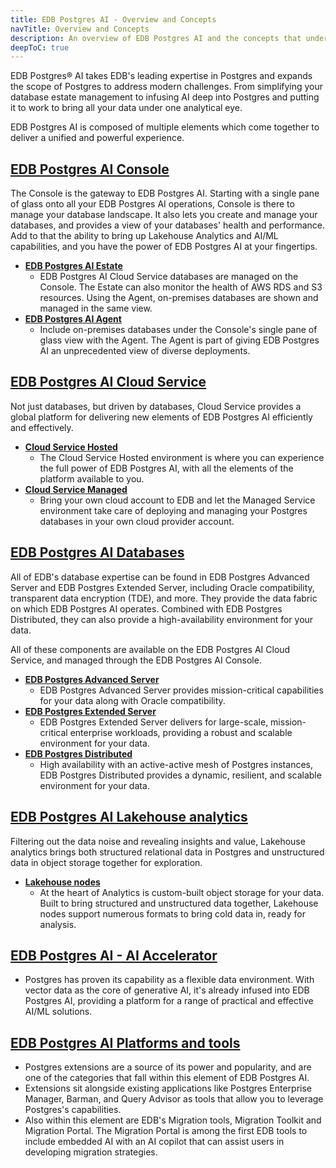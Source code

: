 ```yaml
---
title: EDB Postgres AI - Overview and Concepts
navTitle: Overview and Concepts
description: An overview of EDB Postgres AI and the concepts that underpin it
deepToC: true
---
```


EDB Postgres® AI takes EDB's leading expertise in Postgres and expands the scope of Postgres to address modern challenges. From simplifying your database estate management to infusing AI deep into Postgres and putting it to work to bring all your data under one analytical eye.

EDB Postgres AI is composed of multiple elements which come together to deliver a unified and powerful experience.

## [EDB Postgres AI Console](/edb-postgres-ai/console)

The Console is the gateway to EDB Postgres AI. Starting with a single pane of glass onto all your EDB Postgres AI operations, Console is there to manage your database landscape. It also lets you create and manage your databases, and provides a view of your databases' health and performance. Add to that the ability to bring up Lakehouse Analytics and AI/ML capabilities, and you have the power of EDB Postgres AI at your fingertips.

- **[EDB Postgres AI Estate](/edb-postgres-ai/console/estate)**
  - EDB Postgres AI Cloud Service databases are managed on the Console. The Estate can also monitor the health of AWS RDS and S3 resources. Using the Agent, on-premises databases are shown and managed in the same view.
- **[EDB Postgres AI Agent](/edb-postgres-ai/console/estate/agent/)**
  - Include on-premises databases under the Console's single pane of glass view with the Agent. The Agent is part of giving EDB Postgres AI an unprecedented view of diverse deployments.


## [EDB Postgres AI Cloud Service](/edb-postgres-ai/cloud-service)

Not just databases, but driven by databases, Cloud Service provides a global platform for delivering new elements of EDB Postgres AI efficiently and effectively.

- **[Cloud Service Hosted](/edb-postgres-ai/cloud-service/getting_started/planning/choosing_your_deployment/edb_hosted_cloud_service/)**
  - The Cloud Service Hosted environment is where you can experience the full power of EDB Postgres AI, with all the elements of the platform available to you.
- **[Cloud Service Managed](/edb-postgres-ai/cloud-service/getting_started/planning/choosing_your_deployment/your_cloud_account/)**
  - Bring your own cloud account to EDB and let the Managed Service environment take care of deploying and managing your Postgres databases in your own cloud provider account.

## [EDB Postgres AI Databases](/edb-postgres-ai/databases)

All of EDB's database expertise can be found in EDB Postgres Advanced Server and EDB Postgres Extended Server, including Oracle compatibility, transparent data encryption (TDE), and more. They provide the data fabric on which EDB Postgres AI operates. Combined with EDB Postgres Distributed, they can also provide a high-availability environment for your data. 

All of these components are available on the EDB Postgres AI Cloud Service, and managed through the EDB Postgres AI Console.

- **[EDB Postgres Advanced Server](/epas/latest)**
  - EDB Postgres Advanced Server provides mission-critical capabilities for your data along with Oracle compatibility.
- **[EDB Postgres Extended Server](/pge/latest)**
  - EDB Postgres Extended Server delivers for large-scale, mission-critical enterprise workloads, providing a robust and scalable environment for your data. 
- **[EDB Postgres Distributed](/pgd/latest)**
  - High availability with an active-active mesh of Postgres instances, EDB Postgres Distributed provides a dynamic, resilient, and scalable environment for your data.

## [EDB Postgres AI Lakehouse analytics](/edb-postgres-ai/analytics)

Filtering out the data noise and revealing insights and value, Lakehouse analytics brings both structured relational data in Postgres and unstructured data in object storage together for exploration.

- **[Lakehouse nodes](/edb-postgres-ai/analytics/concepts/)**
  - At the heart of Analytics is custom-built object storage for your data. Built to bring structured and unstructured data together, Lakehouse nodes support numerous formats to bring cold data in, ready for analysis. 

## [EDB Postgres AI - AI Accelerator](/edb-postgres-ai/ai-accelerator/)

- Postgres has proven its capability as a flexible data environment. With vector data as the core of generative AI, it's already infused into EDB Postgres AI, providing a platform for a range of practical and effective AI/ML solutions.

## [EDB Postgres AI Platforms and tools](/edb-postgres-ai/platforms-and-tools)

- Postgres extensions are a source of its power and popularity, and are one of the categories that fall within this element of EDB Postgres AI. 
- Extensions sit alongside existing applications like Postgres Enterprise Manager, Barman, and Query Advisor as tools that allow you to leverage Postgres's capabilities.
- Also within this element are EDB's Migration tools, Migration Toolkit and Migration Portal. The Migration Portal is among the first EDB tools to include embedded AI with an AI copilot that can assist users in developing migration strategies.
